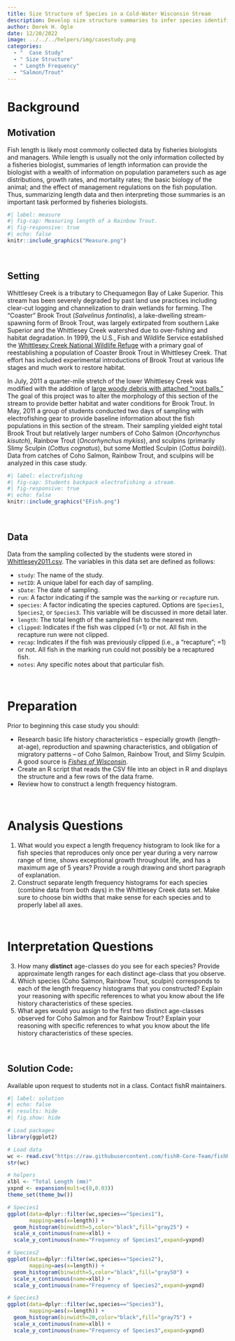 ```yaml
---
title: Size Structure of Species in a Cold-Water Wisconsin Stream
description: Develop size structure summaries to infer species identification.
author: Derek H. Ogle
date: 12/20/2022
image: ../../../helpers/img/casestudy.png
categories:
  - "  Case Study"
  - " Size Structure"
  - " Length Frequency"
  - "Salmon/Trout"
---
```


# Background
## Motivation
Fish length is likely most commonly collected data by fisheries biologists and managers. While length is usually not the only information collected by a fisheries biologist, summaries of length information can provide the biologist with a wealth of information on population parameters such as age distributions, growth rates, and mortality rates; the basic biology of the animal; and the effect of management regulations on the fish population. Thus, summarizing length data and then interpreting those summaries is an important task performed by fisheries biologists.

```r
#| label: measure
#| fig-cap: Measuring length of a Rainbow Trout.
#| fig-responsive: true
#| echo: false
knitr::include_graphics("Measure.png")
```

&nbsp;

## Setting
Whittlesey Creek is a tributary to Chequamegon Bay of Lake Superior. This stream has been severely degraded by past land use practices including clear-cut logging and channelization to drain wetlands for farming. The "Coaster" Brook Trout (*Salvelinus fontinalis*), a lake-dwelling stream-spawning form of Brook Trout, was largely extirpated from southern Lake Superior and the Whittlesey Creek watershed due to over-fishing and habitat degradation. In 1999, the U.S., Fish and Wildlife Service established the [Whittlesey Creek National Wildlife Refuge](http://www.fws.gov/refuge/whittlesey_creek/) with a primary goal of reestablishing a population of Coaster Brook Trout in Whittlesey Creek. That effort has included experimental introductions of Brook Trout at various life stages and much work to restore habitat.

In July, 2011 a quarter-mile stretch of the lower Whittlesey Creek was modified with the addition of [large woody debris with attached "root balls."](http://www.fondriest.com/news/natural-stream-restoration-rebuilds-habitats-in-great-lakes-basin.htm) The goal of this project was to alter the morphology of this section of the stream to provide better habitat and water conditions for Brook Trout. In May, 2011 a group of students conducted two days of sampling with electrofishing gear to provide baseline information about the fish populations in this section of the stream. Their sampling yielded eight total Brook Trout but relatively larger numbers of Coho Salmon (*Oncorhynchus kisutch*), Rainbow Trout (*Oncorhynchus mykiss*), and sculpins (primarily Slimy Sculpin (*Cottus cognatus*), but some Mottled Sculpin (*Cottus bairdii*)). Data from catches of Coho Salmon, Rainbow Trout, and sculpins will be analyzed in this case study.

```r
#| label: electrofishing
#| fig-cap: Students backpack electrofishing a stream.
#| fig-responsive: true
#| echo: false
knitr::include_graphics("EFish.png")
```

&nbsp;

## Data
Data from the sampling collected by the students were stored in [Whittlesey2011.csv](Whittlesey2011.csv). The variables in this data set are defined as follows:

* `study`: The name of the study.
* `netID`: A unique label for each day of sampling.
* `sDate`: The date of sampling.
* `run`: A factor indicating if the sample was the `mark`ing or `recap`ture run.
* `species`: A factor indicating the species captured. Options are `Species1`, `Species2`, or `Species3`. This variable will be discussed in more detail later.
* `length`: The total length of the sampled fish to the nearest mm.
* `clipped`: Indicates if the fish was clipped (=1) or not. All fish in the recapture run were not clipped.
* `recap`: Indicates if the fish was previously clipped (i.e., a "recapture"; =1) or not. All fish in the marking run could not possibly be a recaptured fish.
* `notes`: Any specific notes about that particular fish.

&nbsp;

# Preparation
Prior to beginning this case study you should:

* Research basic life history characteristics -- especially growth (length-at-age), reproduction and spawning characteristics, and obligation of migratory patterns -- of Coho Salmon, Rainbow Trout, and Slimy Sculpin. A good source is [*Fishes of Wisconsin*](http://digital.library.wisc.edu/1711.dl/EcoNatRes.FishesWI).
* Create an R script that reads the CSV file into an object in R and displays the structure and a few rows of the data frame.
* Review how to construct a length frequency histogram.

&nbsp;

# Analysis Questions

1. What would you expect a length frequency histogram to look like for a fish species that reproduces only once per year during a very narrow range of time, shows exceptional growth throughout life, and has a maximum age of 5 years? Provide a rough drawing and short paragraph of explanation.
1. Construct separate length frequency histograms for each species (combine data from both days) in the Whittlesey Creek data set. Make sure to choose bin widths that make sense for each species and to properly label all axes.

&nbsp;

# Interpretation Questions

3. How many **distinct** age-classes do you see for each species? Provide approximate length ranges for each distinct age-class that you observe.
1. Which species (Coho Salmon, Rainbow Trout, sculpin) corresponds to each of the length frequency histograms that you constructed? Explain your reasoning with specific references to what you know about the life history characteristics of these species.
1. What ages would you assign to the first two distinct age-classes observed for Coho Salmon and for Rainbow Trout? Explain your reasoning with specific references to what you know about the life history characteristics of these species.

&nbsp;

:::{.callout-important appearance="simple"}
## Solution Code:
Available upon request to students not in a class. Contact fishR maintainers.
:::

```r
#| label: solution 
#| echo: false
#| results: hide
#| fig.show: hide

# Load packages
library(ggplot2)

# Load data
wc <- read.csv("https://raw.githubusercontent.com/fishR-Core-Team/fishR/main/teaching/posts/2022-12-20_SizeStrux_Whittlesey/Whittlesey2011.csv")
str(wc)

# helpers
xlbl <- "Total Length (mm)"
yxpnd <- expansion(mult=c(0,0.03))
theme_set(theme_bw())

# Species1
ggplot(data=dplyr::filter(wc,species=="Species1"),
       mapping=aes(x=length)) +
  geom_histogram(binwidth=5,color="black",fill="gray25") +
  scale_x_continuous(name=xlbl) +
  scale_y_continuous(name="Frequency of Species1",expand=yxpnd)

# Species2
ggplot(data=dplyr::filter(wc,species=="Species2"),
       mapping=aes(x=length)) +
  geom_histogram(binwidth=5,color="black",fill="gray50") +
  scale_x_continuous(name=xlbl) +
  scale_y_continuous(name="Frequency of Species2",expand=yxpnd)

# Species3
ggplot(data=dplyr::filter(wc,species=="Species3"),
       mapping=aes(x=length)) +
  geom_histogram(binwidth=20,color="black",fill="gray75") +
  scale_x_continuous(name=xlbl) +
  scale_y_continuous(name="Frequency of Species3",expand=yxpnd)
```

